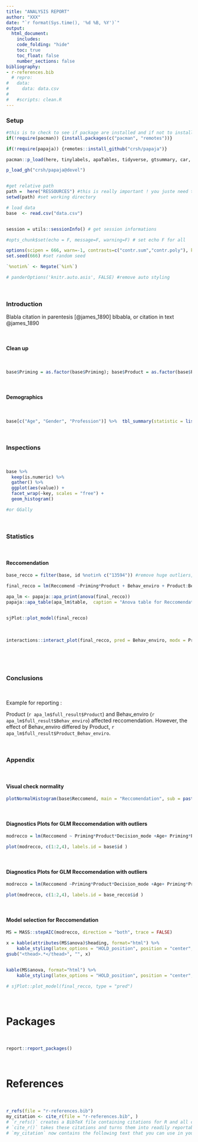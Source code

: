 ```yaml
---
title: "ANALYSIS REPORT"
author: "XXX"
date: "`r format(Sys.time(), '%d %B, %Y')`"
output:
  html_document:
    includes:
    code_folding: "hide"
    toc: true
    toc_float: false
    number_sections: false
bibliography:
- r-references.bib
  # repro:
#   data:
#     data: data.csv
#     
#   #scripts: clean.R
---
```


### Setup {-}
  
```r

#this is to check to see if package are installed and if not to install them or just load them if they are installed!
if(!require(pacman)) {install.packages(c("pacman", "remotes"))}

if(!require(papaja)) {remotes::install_github("crsh/papaja")}

pacman::p_load(here, tinylabels, apaTables, tidyverse, gtsummary, car, GGally, MASS, rcompanion, moments, utils, sjPlot, interactions, kableExtra, report, papaja, bookdown)

p_load_gh("crsh/papaja@devel")


#get relative path
path =  here("RESSOURCES") #this is really important ! you juste need to put the name of YOUR folder and here() will find the relative path for you !
setwd(path) #set working directory

# load data
base  <- read.csv("data.csv")


session = utils::sessionInfo() # get session informations

#opts_chunk$set(echo = F, message=F, warning=F) # set echo F for all

```

<!-- This file was automatically created via `the Repro package (version 0.1.0)` using  `r session$R.version$version.string` -->



```r
options(scipen = 666, warn=-1, contrasts=c("contr.sum","contr.poly"), knitr.kable.NA = '')  #remove scientific notation # remove warnings #set contrasts to sum ! 
set.seed(666) #set random seed

`%notin%` <- Negate(`%in%`)

# panderOptions('knitr.auto.asis', FALSE) #remove auto styling
```


$~$
$~$

### Introduction
Blabla citation in parentesis [@james_1890] blbabla, or citation in text @james_1890

$~$
$~$

#### Clean up 

$~$
$~$
```r
base$Priming = as.factor(base$Priming); base$Product = as.factor(base$Product); 
```

$~$
$~$

#### Demographics

$~$
$~$
```r
base[c("Age", "Gender", "Profession")] %>%  tbl_summary(statistic = list(all_continuous() ~ "{mean} ({sd})", all_categorical() ~ "{n} / {N} ({p}%)"),)  %>% modify_caption("**Table 1. Demographics **") %>%bold_labels()
```
$~$
$~$

### Inspections

$~$
$~$
```r
base %>% 
  keep(is.numeric) %>%
  gather() %>%
  ggplot(aes(value)) +
  facet_wrap(~key, scales = "free") + 
  geom_histogram()

#or GGally
```
$~$
$~$

### Statistics

$~$
$~$

#### Reccomendation

```r
base_recco = filter(base, id %notin% c("13594")) #remove huge outliers, see appendix

final_recco = lm(Reccomend ~Priming*Product + Behav_enviro + Product:Behav_enviro,  data = base_recco)

apa_lm <- papaja::apa_print(anova(final_recco))
papaja::apa_table(apa_lm$table,  caption = "Anova table for Reccomendation.", label =NULL)


sjPlot::plot_model(final_recco)

```
$~$
$~$
```r
interactions::interact_plot(final_recco, pred = Behav_enviro, modx = Product, interval = TRUE)
```
\

$~$
$~$

### Conclusions

$~$
$~$

Example for reporting :\

Product (`r apa_lm$full_result$Product`) and Behav_enviro (`r apa_lm$full_result$Behav_enviro`) affected reccomendation. However, the effect of Behav_enviro differed by Product, `r apa_lm$full_result$Product_Behav_enviro`.

$~$
$~$


### Appendix

$~$
$~$

#### Visual check normality

```r

plotNormalHistogram(base$Reccomend, main = "Reccomendation", sub = paste("skewness =", round(skewness(base$Reccomend, na.rm = TRUE),2)))

```

$~$
$~$


#### Diagnostics Plots for GLM Reccomendation with outliers
```r

modrecco = lm(Reccomend ~ Priming*Product*Decision_mode +Age+ Priming*Product*Behav_enviro, data = base)

plot(modrecco, c(1:2,4), labels.id = base$id )
```

$~$
$~$

#### Diagnostics Plots for GLM Reccomendation with outliers
```r

modrecco = lm(Reccomend ~Priming*Product*Decision_mode +Age+ Priming*Product*Behav_enviro, data = base_recco)

plot(modrecco, c(1:2,4), labels.id = base_recco$id )
```

$~$
$~$

#### Model selection for Reccomendation
```r

MS = MASS::stepAIC(modrecco, direction = "both", trace = FALSE)

x = kable(attributes(MS$anova)$heading, format="html") %>%
    kable_styling(latex_options = "HOLD_position", position = "center", full_width = F) %>%  row_spec(1, bold=T,align='c') %>%  row_spec(5, bold=T)
gsub("<thead>.*</thead>", "", x)


kable(MS$anova, format="html") %>%
    kable_styling(latex_options = "HOLD_position", position = "center", full_width = F) %>%  row_spec(0, bold=T,align='c')

# sjPlot::plot_model(final_recco, type = "pred")
```
$~$
$~$

# Packages

$~$
$~$
```r
report::report_packages()
```

$~$
$~$

# References
$~$
$~$
```r
r_refs(file = "r-references.bib")
my_citation <- cite_r(file = "r-references.bib", )
# `r_refs()` creates a BibTeX file containing citations for R and all currently loaded packages.
# `cite_r()` takes these citations and turns them into readily reportable text.
# `my_citation` now contains the following text that you can use in your document: `r my_citation`

```
$~$
$~$
